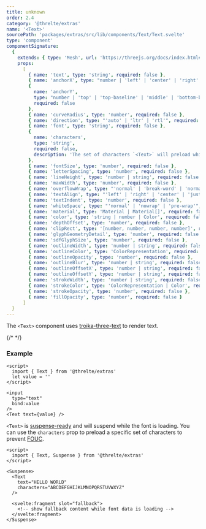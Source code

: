 ```yaml
---
title: unknown
order: 2.4
category: '@threlte/extras'
name: '<Text>'
sourcePath: 'packages/extras/src/lib/components/Text/Text.svelte'
type: 'component'
componentSignature:
  {
    extends: { type: 'Mesh', url: 'https://threejs.org/docs/index.html#api/en/objects/Mesh' },
    props:
      [
        { name: 'text', type: 'string', required: false },
        { name: 'anchorX', type: "number | 'left' | 'center' | 'right' | string", required: false },
        {
          name: 'anchorY',
          type: "number | 'top' | 'top-baseline' | 'middle' | 'bottom-baseline' | 'bottom' | string",
          required: false
        },
        { name: 'curveRadius', type: 'number', required: false },
        { name: 'direction', type: "'auto' | 'ltr' | 'rtl'", required: false },
        { name: 'font', type: 'string', required: false },
        {
          name: 'characters',
          type: 'string',
          required: false,
          description: 'The set of characters `<Text>` will preload while suspended.'
        },
        { name: 'fontSize', type: 'number', required: false },
        { name: 'letterSpacing', type: 'number', required: false },
        { name: 'lineHeight', type: 'number | string', required: false },
        { name: 'maxWidth', type: 'number', required: false },
        { name: 'overflowWrap', type: "'normal' | 'break-word' | 'normal'", required: false },
        { name: 'textAlign', type: "'left' | 'right' | 'center' | 'justify'", required: false },
        { name: 'textIndent', type: 'number', required: false },
        { name: 'whiteSpace', type: "'normal' | 'nowrap' | 'pre-wrap'", required: false },
        { name: 'material', type: 'Material | Material[]', required: false },
        { name: 'color', type: 'string | number | Color', required: false },
        { name: 'depthOffset', type: 'number', required: false },
        { name: 'clipRect', type: '[number, number, number, number]', required: false },
        { name: 'glyphGeometryDetail', type: 'number', required: false },
        { name: 'sdfGlyphSize', type: 'number', required: false },
        { name: 'outlineWidth', type: 'number | string', required: false },
        { name: 'outlineColor', type: 'ColorRepresentation', required: false },
        { name: 'outlineOpacity', type: 'number', required: false },
        { name: 'outlineBlur', type: 'number | string', required: false },
        { name: 'outlineOffsetX', type: 'number | string', required: false },
        { name: 'outlineOffsetY', type: 'number | string', required: false },
        { name: 'strokeWidth', type: 'number | string', required: false },
        { name: 'strokeColor', type: 'ColorRepresentation | Color', required: false },
        { name: 'strokeOpacity', type: 'number', required: false },
        { name: 'fillOpacity', type: 'number', required: false }
      ]
  }
---
```


The `<Text>` component uses [troika-three-text](https://github.com/protectwise/troika/tree/master/packages/troika-three-text) to render text.

{/* <Example path="extras/text" /> */}

### Example

```svelte
<script>
  import { Text } from '@threlte/extras'
  let value = ''
</script>

<input
  type="text"
  bind:value
/>
<Text text={value} />
```

`<Text>` is [suspense-ready](/docs/reference/extras/suspense) and will suspend while the font is loading. You can use the `characters` prop to preload a specific set of characters to prevent [FOUC](https://en.wikipedia.org/wiki/Flash_of_unstyled_content).

```svelte
<script>
  import { Text, Suspense } from '@threlte/extras'
</script>

<Suspense>
  <Text
    text="HELLO WORLD"
    characters="ABCDEFGHIJKLMNOPQRSTUVWXYZ"
  />

  <svelte:fragment slot="fallback">
    <!-- show fallback content while font data is loading -->
  </svelte:fragment>
</Suspense>
```
